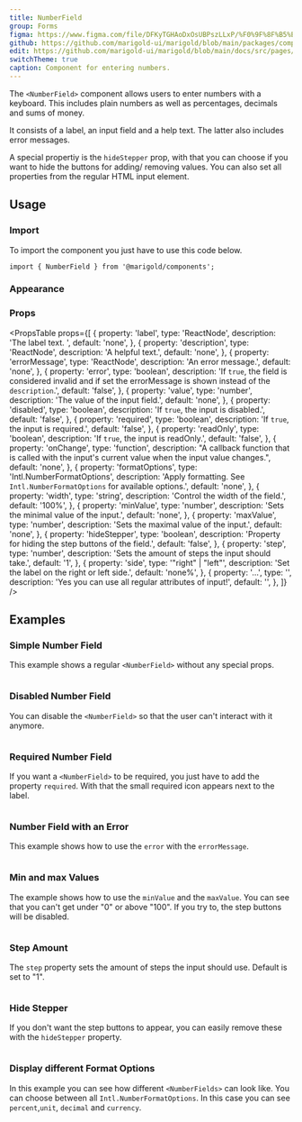 ```yaml
---
title: NumberField
group: Forms
figma: https://www.figma.com/file/DFKyTGHAoDxOsUBPszLLxP/%F0%9F%8F%B5%EF%B8%8FMarigold?node-id=3540%3A4927
github: https://github.com/marigold-ui/marigold/blob/main/packages/components/src/NumberField/NumberField.tsx
edit: https://github.com/marigold-ui/marigold/blob/main/docs/src/pages/components/number-field.mdx
switchTheme: true
caption: Component for entering numbers.
---
```


The `<NumberField>` component allows users to enter numbers with a keyboard. This includes plain numbers as well as percentages, decimals and sums of money.

It consists of a label, an input field and a help text. The latter also includes error messages.

A special propertiy is the `hideStepper` prop, with that you can choose if you want to hide the buttons for adding/ removing values. You can also set all properties from the regular HTML input element.

<Preview>
  <NumberField
    label="Try me"
    description="You should really try this!"
    defaultValue={9.99}
    formatOptions={{
      style: 'currency',
      currency: 'EUR',
    }}
  />
</Preview>

## Usage

### Import

To import the component you just have to use this code below.

```tsx
import { NumberField } from '@marigold/components';
```

### Appearance

<AppearanceTable component={title} />

### Props

<PropsTable
  props={[
    {
      property: 'label',
      type: 'ReactNode',
      description: 'The label text. ',
      default: 'none',
    },
    {
      property: 'description',
      type: 'ReactNode',
      description: 'A helpful text.',
      default: 'none',
    },
    {
      property: 'errorMessage',
      type: 'ReactNode',
      description: 'An error message.',
      default: 'none',
    },
    {
      property: 'error',
      type: 'boolean',
      description:
        'If `true`, the field is considered invalid and if set the errorMessage is shown instead of the `description`.',
      default: 'false',
    },
    {
      property: 'value',
      type: 'number',
      description: 'The value of the input field.',
      default: 'none',
    },
    {
      property: 'disabled',
      type: 'boolean',
      description: 'If `true`, the input is disabled.',
      default: 'false',
    },
    {
      property: 'required',
      type: 'boolean',
      description: 'If `true`, the input is required.',
      default: 'false',
    },
    {
      property: 'readOnly',
      type: 'boolean',
      description: 'If `true`, the input is readOnly.',
      default: 'false',
    },
    {
      property: 'onChange',
      type: 'function',
      description:
        "A callback function that is called with the input's current value when the input value changes.",
      default: 'none',
    },
    {
      property: 'formatOptions',
      type: 'Intl.NumberFormatOptions',
      description:
        'Apply formatting. See `Intl.NumberFormatOptions` for available options.',
      default: 'none',
    },
    {
      property: 'width',
      type: 'string',
      description: 'Control the width of the field.',
      default: '100%',
    },
    {
      property: 'minValue',
      type: 'number',
      description: 'Sets the minimal value of the input.',
      default: 'none',
    },
    {
      property: 'maxValue',
      type: 'number',
      description: 'Sets the maximal value of the input.',
      default: 'none',
    },
    {
      property: 'hideStepper',
      type: 'boolean',
      description: 'Property for hiding the step buttons of the field.',
      default: 'false',
    },
    {
      property: 'step',
      type: 'number',
      description: 'Sets the amount of steps the input should take.',
      default: '1',
    },
    {
      property: 'side',
      type: '"right" | "left"',
      description: 'Set the label on the right or left side.',
      default: 'none%',
    },
    {
      property: '...',
      type: '',
      description: 'Yes you can use all regular attributes of input!',
      default: '',
    },
  ]}
/>
## Examples

### Simple Number Field

This example shows a regular `<NumberField>` without any special props.

```tsx preview file=components/NumberField/number-field-simple.demo.tsx

```

### Disabled Number Field

You can disable the `<NumberField>` so that the user can't interact with it anymore.

```tsx preview file=components/NumberField/number-field-disabled.demo.tsx

```

### Required Number Field

If you want a `<NumberField>` to be required, you just have to add the property `required`. With that the small required icon appears next to the label.

```tsx preview file=components/NumberField/number-field-required.demo.tsx

```

### Number Field with an Error

This example shows how to use the `error` with the `errorMessage`.

```tsx preview file=components/NumberField/number-field-error.demo.tsx

```

### Min and max Values

The example shows how to use the `minValue` and the `maxValue`. You can see that you can't get under "0" or above "100". If you try to, the step buttons will be disabled.

```tsx preview file=components/NumberField/number-field-values.demo.tsx

```

### Step Amount

The `step` property sets the amount of steps the input should use. Default is set to "1".

```tsx preview file=components/NumberField/number-field-amount.demo.tsx

```

### Hide Stepper

If you don't want the step buttons to appear, you can easily remove these with the `hideStepper` property.

```tsx preview file=components/NumberField/number-field-hide.demo.tsx

```

### Display different Format Options

In this example you can see how different `<NumberFields>` can look like. You can choose between all `Intl.NumberFormatOptions`. In this case you can see `percent`,`unit`, `decimal` and `currency`.

```tsx preview file=components/NumberField/number-field-format.demo.tsx

```

